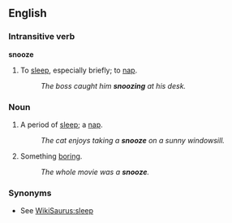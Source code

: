 ==English==
===Intransitive verb===
'''snooze'''
# To [[sleep]], especially briefly; to [[nap]].
#:''The boss caught him '''snoozing''' at his desk.''

===Noun===
# A period of [[sleep]]; a [[nap]].
#:''The cat enjoys taking a '''snooze''' on a sunny windowsill.''
# Something [[boring]].
#:''The whole movie was a '''snooze'''.''

===Synonyms===
*See [[WikiSaurus:sleep]]